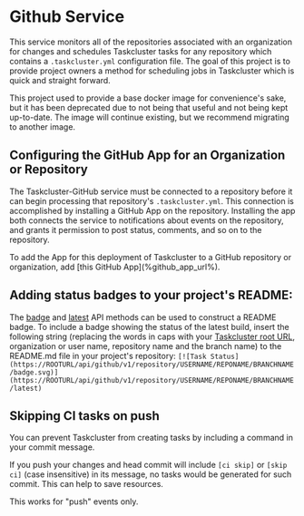 
<ReferenceLinks api exchanges logs />

# Github Service


This service monitors all of the repositories associated with an organization for changes and schedules Taskcluster tasks for any repository which contains a `.taskcluster.yml` configuration file.
The goal of this project is to provide project owners a method for scheduling jobs in Taskcluster which is quick and straight forward.

<Warning>
This project used to provide a base docker image for convenience's sake, but it has been deprecated due to not being that useful and not being kept up-to-date. The image will continue existing, but we recommend migrating to another image.
</Warning>

## Configuring the GitHub App for an Organization or Repository

The Taskcluster-GitHub service must be connected to a repository before it can begin processing that repository's `.taskcluster.yml`.
This connection is accomplished by installing a GitHub App on the repository.
Installing the app both connects the service to notifications about events on the repository, and grants it permission to post status, comments, and so on to the repository.

<SiteSpecific>
To add the App for this deployment of Taskcluster to a GitHub repository or organization, add [this GitHub App](%github_app_url%).
</SiteSpecific>

## Adding status badges to your project's README:

The [badge](/docs/reference/integrations/github/api#badge) and [latest](/docs/reference/integrations/github/api#latest) API methods can be used to construct a README badge.
To include a badge showing the status of the latest build, insert the following string (replacing the words in caps with your [Taskcluster root URL](/docs/manual/using/root-urls), organization or user name, repository name and the branch name) to the README.md file in your project's repository:
`[![Task Status](https://ROOTURL/api/github/v1/repository/USERNAME/REPONAME/BRANCHNAME/badge.svg)](https://ROOTURL/api/github/v1/repository/USERNAME/REPONAME/BRANCHNAME/latest)`

## Skipping CI tasks on push

You can prevent Taskcluster from creating tasks by including a command in your commit message.

If you push your changes and head commit will include `[ci skip]` or `[skip ci]` (case insensitive) in its message, no tasks would be generated for such commit.
This can help to save resources.

This works for "push" events only.
